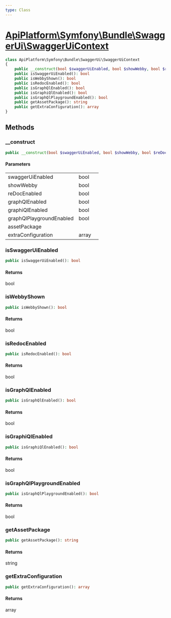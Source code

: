 ```yaml
---
type: Class
---
```


# [ApiPlatform\Symfony\Bundle\SwaggerUi\SwaggerUiContext](/docs/reference/Symfony/Bundle/SwaggerUi/SwaggerUiContext)



```php
class ApiPlatform\Symfony\Bundle\SwaggerUi\SwaggerUiContext
{
    public __construct(bool $swaggerUiEnabled, bool $showWebby, bool $reDocEnabled, bool $graphQlEnabled, bool $graphiQlEnabled, bool $graphQlPlaygroundEnabled, $assetPackage, array $extraConfiguration)
    public isSwaggerUiEnabled(): bool
    public isWebbyShown(): bool
    public isRedocEnabled(): bool
    public isGraphQlEnabled(): bool
    public isGraphiQlEnabled(): bool
    public isGraphQlPlaygroundEnabled(): bool
    public getAssetPackage(): string
    public getExtraConfiguration(): array
}
```
## Methods

### __construct



```php
public __construct(bool $swaggerUiEnabled, bool $showWebby, bool $reDocEnabled, bool $graphQlEnabled, bool $graphiQlEnabled, bool $graphQlPlaygroundEnabled, $assetPackage, array $extraConfiguration)
```

#### Parameters

<table><tbody>
<tr><td>swaggerUiEnabled</td><td>bool</td><td></td></tr><tr><td>showWebby</td><td>bool</td><td></td></tr><tr><td>reDocEnabled</td><td>bool</td><td></td></tr><tr><td>graphQlEnabled</td><td>bool</td><td></td></tr><tr><td>graphiQlEnabled</td><td>bool</td><td></td></tr><tr><td>graphQlPlaygroundEnabled</td><td>bool</td><td></td></tr><tr><td>assetPackage</td><td></td><td></td></tr><tr><td>extraConfiguration</td><td>array</td><td></td></tr>
</tbody>
</table>

### isSwaggerUiEnabled



```php
public isSwaggerUiEnabled(): bool
```

#### Returns

bool

### isWebbyShown



```php
public isWebbyShown(): bool
```

#### Returns

bool

### isRedocEnabled



```php
public isRedocEnabled(): bool
```

#### Returns

bool

### isGraphQlEnabled



```php
public isGraphQlEnabled(): bool
```

#### Returns

bool

### isGraphiQlEnabled



```php
public isGraphiQlEnabled(): bool
```

#### Returns

bool

### isGraphQlPlaygroundEnabled



```php
public isGraphQlPlaygroundEnabled(): bool
```

#### Returns

bool

### getAssetPackage



```php
public getAssetPackage(): string
```

#### Returns

string

### getExtraConfiguration



```php
public getExtraConfiguration(): array
```

#### Returns

array
